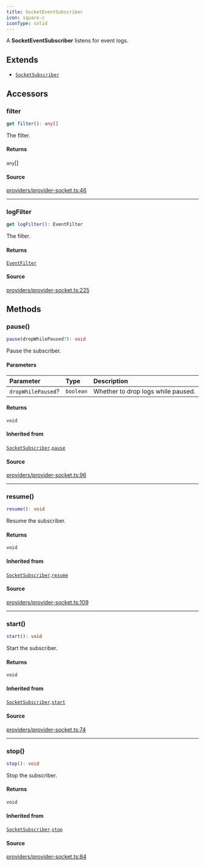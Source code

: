 ```yaml
---
title: SocketEventSubscriber
icon: square-c
iconType: solid
---
```


A **SocketEventSubscriber** listens for event logs.

## Extends

- [`SocketSubscriber`](/sdk/content/classes/SocketSubscriber)

## Accessors

### filter

```ts
get filter(): any[]
```

The filter.

#### Returns

`any`[]

#### Source

[providers/provider-socket.ts:46](https://github.com/dominant-strategies/quais.js/blob/44db7a104713f115e86d9efb2438f21cdb3fbe55/src/providers/provider-socket.ts#L46)

***

### logFilter

```ts
get logFilter(): EventFilter
```

The filter.

#### Returns

[`EventFilter`](/sdk/content/interfaces/EventFilter)

#### Source

[providers/provider-socket.ts:225](https://github.com/dominant-strategies/quais.js/blob/44db7a104713f115e86d9efb2438f21cdb3fbe55/src/providers/provider-socket.ts#L225)

## Methods

### pause()

```ts
pause(dropWhilePaused?): void
```

Pause the subscriber.

#### Parameters

| Parameter | Type | Description |
| :------ | :------ | :------ |
| `dropWhilePaused`? | `boolean` | Whether to drop logs while paused. |

#### Returns

`void`

#### Inherited from

[`SocketSubscriber`](/sdk/content/classes/SocketSubscriber).[`pause`](/sdk/content/classes/SocketSubscriber#pause)

#### Source

[providers/provider-socket.ts:96](https://github.com/dominant-strategies/quais.js/blob/44db7a104713f115e86d9efb2438f21cdb3fbe55/src/providers/provider-socket.ts#L96)

***

### resume()

```ts
resume(): void
```

Resume the subscriber.

#### Returns

`void`

#### Inherited from

[`SocketSubscriber`](/sdk/content/classes/SocketSubscriber).[`resume`](/sdk/content/classes/SocketSubscriber#resume)

#### Source

[providers/provider-socket.ts:109](https://github.com/dominant-strategies/quais.js/blob/44db7a104713f115e86d9efb2438f21cdb3fbe55/src/providers/provider-socket.ts#L109)

***

### start()

```ts
start(): void
```

Start the subscriber.

#### Returns

`void`

#### Inherited from

[`SocketSubscriber`](/sdk/content/classes/SocketSubscriber).[`start`](/sdk/content/classes/SocketSubscriber#start)

#### Source

[providers/provider-socket.ts:74](https://github.com/dominant-strategies/quais.js/blob/44db7a104713f115e86d9efb2438f21cdb3fbe55/src/providers/provider-socket.ts#L74)

***

### stop()

```ts
stop(): void
```

Stop the subscriber.

#### Returns

`void`

#### Inherited from

[`SocketSubscriber`](/sdk/content/classes/SocketSubscriber).[`stop`](/sdk/content/classes/SocketSubscriber#stop)

#### Source

[providers/provider-socket.ts:84](https://github.com/dominant-strategies/quais.js/blob/44db7a104713f115e86d9efb2438f21cdb3fbe55/src/providers/provider-socket.ts#L84)
